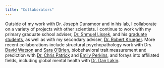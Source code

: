 ```yaml
---
title: "Collaborators"
---
```


Outside of my work with Dr. Joseph Dunsmoor and in his lab, I collaborate on a variety of projects with other scientists. I continue to work with my primary graduate school adviser, [Dr. Shmuel Lissek](https://angst.psych.umn.edu/), and his [graduate students](https://angst.psych.umn.edu/people), as well as with my secondary adviser, [Dr. Robert Krueger](https://cla.umn.edu/about/directory/profile/krueg038). More recent collaborations include structural psychopathology work with Drs. [David Watson](https://campp.nd.edu/) and [Sara O'Brien](https://www.knox.edu/academics/faculty/obrien-sara), biobehavioral trait measurement and prediction with [Dr. Chris Patrick](https://patrickcnslab.psy.fsu.edu/) and [Emily Perkins](https://patrickcnslab.psy.fsu.edu/wiki/index.php/Emily_Perkins), and forays into affiliated fields, including global mental health with [Dr. Dan Lakin](https://www.mhinnovation.net/profile/daniel-lakin).
